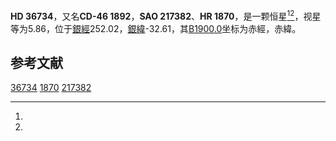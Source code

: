 {{Starbox begin
| name = HD 36734
}}
{{Starbox observe
| epoch = [[J2000.0|J2000.0]]
| constell = {{星座名待查}}<ref name=SIMBAD>{{cite web
 | url=http://simbad.u-strasbg.fr/simbad/sim-id?Ident=HR+1870
 | title=Pulsating variable Star
 | publisher=Centre de Données astronomiques de Strasbourg
 | work=SIMBAD
 | accessdate=2012-07-13
 | archive-date=2016-03-19
 | archive-url=https://web.archive.org/web/20160319030557/http://simbad.u-strasbg.fr/simbad/sim-id?Ident=HR+1870
 | dead-url=no
 }}</ref><ref name=DATA>{{cite web
 | url=http://vizier.u-strasbg.fr/viz-bin/VizieR-5?-out.add=.&-source=5050&-corr=PK=HR&-out.max=9999&HR=1870
 | title=VizieR Detailed Page
 | accessdate=2012-07-13
 | archive-date=2019-02-16
 | archive-url=https://web.archive.org/web/20190216110451/http://vizier.u-strasbg.fr/viz-bin/VizieR-5?-out.add=.&-source=5050&-corr=PK=HR&-out.max=9999&HR=1870
 | dead-url=no
 }}</ref>
| 星官 = 
| ra = {{RA|5|31|36.1}}<ref name=SIMBAD /><ref name=DATA />
| dec = {{DEC|-45|55|31}}<ref name=SIMBAD /><ref name=DATA />
| appmag_v = 5.86<ref name=SIMBAD /><ref name=DATA />
}}
{{Starbox character
| class = K3III<ref name=SIMBAD /><ref name=DATA />
| b-v = 1.35<ref name=SIMBAD /><ref name=DATA />
| u-b = 1.54<ref name=SIMBAD /><ref name=DATA />
| r-i = <ref name=SIMBAD /><ref name=DATA />
| variable = 
}}
{{Starbox astrometry
| radial_v = 1.54
| prop_mo_ra = 7
| parallax = 
| p_error = 
}}
{{Starbox catalog
| names =CD-46 1892，[[SAO星表|SAO]] 217382，[[HD星表|HD]] 36734，[[HR星表|HR]] 1870}}
{{Starbox reference |Simbad=HR+1870}}
{{Starbox end}}

'''HD 36734'''，又名'''CD-46 1892'''，'''SAO 217382'''、'''HR 1870'''，是一颗恒星<ref name=SIMBAD /><ref name=DATA />，视星等为5.86，位于[[銀道座標系|銀經]]252.02，[[銀道座標系|銀緯]]-32.61，其[[B1900.0|B1900.0]]坐标为赤經{{RA|5|28|45.5}}，赤緯{{DEC|-45|-32.61|55}}。

== 参考文献 ==
{{reflist}}

{{star-stub}}

[[Category:HD和HDE天體|36734]]
[[Category:HR天體|1870]]
[[Category:SAO天體|217382]]